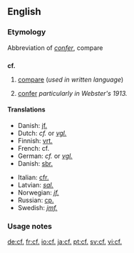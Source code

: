 ==English==

===Etymology===
Abbreviation of {{L.}} ''[[confer#Latin|confer]]'', compare

==={{abbreviation}}===
'''cf.'''

# [[compare]] (''used in written language'')
# {{archaic}} [[confer]] ''particularly in Webster's 1913.''

====Translations====
<!--Put ABBREVIATIONS in this table, where these exist-->
{{trans-top|compare}}
* Danish: [[jf.]]<!--[[jævnfør]]-->
* Dutch: ''cf.'' or ''[[vgl.]]''
* Finnish: [[vrt.]]
* French: cf.
* German: ''cf.'' or ''[[vgl.]]''
* Danish: [[sbr.]]<!--[[samanber]]-->
{{trans-mid}}
* Italian: [[cfr.]]
* Latvian: ''[[sal.]]''
* Norwegian: ''[[jf.]]'' <!--[[jamfør]]-->
* Russian: [[ср.]] <!--[[сравни]]-->
* Swedish: ''[[jmf.]]'' <!--[[jämför]]-->
{{trans-bottom}}

===Usage notes===
{{dontlinkhere}}

[[de:cf.]]
[[fr:cf.]]
[[io:cf.]]
[[ja:cf.]]
[[pt:cf.]]
[[sv:cf.]]
[[vi:cf.]]